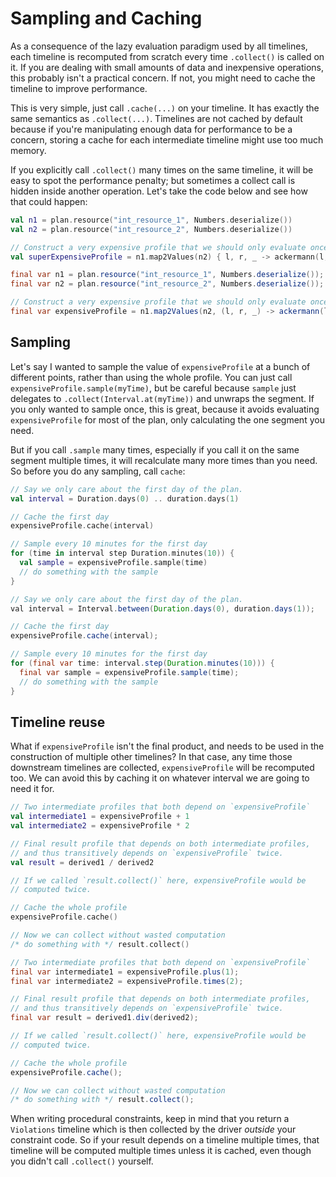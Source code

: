 
# Sampling and Caching

As a consequence of the lazy evaluation paradigm used by all timelines, each timeline is recomputed from scratch
every time `.collect()` is called on it. If you are dealing with small amounts of data and inexpensive operations, this
probably isn't a practical concern. If not, you might need to cache the timeline to improve performance.

This is very simple, just call `.cache(...)` on your timeline. It has exactly the same semantics as `.collect(...)`.
Timelines are not cached by default because if you're manipulating enough data for performance to be a concern,
storing a cache for each intermediate timeline might use too much memory.

If you explicitly call `.collect()` many times on the same timeline, it will be easy to spot the performance penalty;
but sometimes a collect call is hidden inside another operation. Let's take the code below and see how that could happen:

<Tabs groupId="lang">
<TabItem value="kt" label="Kotlin">

```kotlin
val n1 = plan.resource("int_resource_1", Numbers.deserialize())
val n2 = plan.resource("int_resource_2", Numbers.deserialize())

// Construct a very expensive profile that we should only evaluate once.
val superExpensiveProfile = n1.map2Values(n2) { l, r, _ -> ackermann(l, r) }
```

</TabItem>
<TabItem value="java" label="Java">

```java
final var n1 = plan.resource("int_resource_1", Numbers.deserialize());
final var n2 = plan.resource("int_resource_2", Numbers.deserialize());

// Construct a very expensive profile that we should only evaluate once.
final var expensiveProfile = n1.map2Values(n2, (l, r, _) -> ackermann(l, r));
```

</TabItem>
</Tabs>


## Sampling

Let's say I wanted to sample the value of `expensiveProfile` at a bunch of different points, rather than using
the whole profile. You can just call `expensiveProfile.sample(myTime)`, but be careful because `sample` just delegates
to `.collect(Interval.at(myTime))` and unwraps the segment. If you only wanted to sample once, this is great, because
it avoids evaluating `expensiveProfile` for most of the plan, only calculating the one segment you need.

But if you call `.sample` many times, especially if you call it on the same segment multiple times, it will recalculate
many more times than you need. So before you do any sampling, call `cache`:

<Tabs groupId="lang">
<TabItem value="kt" label="Kotlin">

```kotlin
// Say we only care about the first day of the plan.
val interval = Duration.days(0) .. duration.days(1)

// Cache the first day
expensiveProfile.cache(interval)

// Sample every 10 minutes for the first day
for (time in interval step Duration.minutes(10)) {
  val sample = expensiveProfile.sample(time)
  // do something with the sample
}
```

</TabItem>
<TabItem value="java" label="Java">

```java
// Say we only care about the first day of the plan.
val interval = Interval.between(Duration.days(0), duration.days(1));

// Cache the first day
expensiveProfile.cache(interval);

// Sample every 10 minutes for the first day
for (final var time: interval.step(Duration.minutes(10))) {
  final var sample = expensiveProfile.sample(time);
  // do something with the sample
}
```

</TabItem>
</Tabs>

## Timeline reuse

What if `expensiveProfile` isn't the final product, and needs to be used in the construction of multiple other timelines?
In that case, any time those downstream timelines are collected, `expensiveProfile` will be recomputed too. We can avoid
this by caching it on whatever interval we are going to need it for.

<Tabs groupId="lang">
<TabItem value="kt" label="Kotlin">

```kotlin
// Two intermediate profiles that both depend on `expensiveProfile`
val intermediate1 = expensiveProfile + 1
val intermediate2 = expensiveProfile * 2

// Final result profile that depends on both intermediate profiles,
// and thus transitively depends on `expensiveProfile` twice.
val result = derived1 / derived2

// If we called `result.collect()` here, expensiveProfile would be
// computed twice.

// Cache the whole profile
expensiveProfile.cache()

// Now we can collect without wasted computation
/* do something with */ result.collect()
```

</TabItem>
<TabItem value="java" label="Java">

```java
// Two intermediate profiles that both depend on `expensiveProfile`
final var intermediate1 = expensiveProfile.plus(1);
final var intermediate2 = expensiveProfile.times(2);

// Final result profile that depends on both intermediate profiles,
// and thus transitively depends on `expensiveProfile` twice.
final var result = derived1.div(derived2);

// If we called `result.collect()` here, expensiveProfile would be
// computed twice.

// Cache the whole profile
expensiveProfile.cache();

// Now we can collect without wasted computation
/* do something with */ result.collect();
```

</TabItem>
</Tabs>

When writing procedural constraints, keep in mind that you return a `Violations` timeline which is then collected
by the driver *outside* your constraint code. So if your result depends on a timeline multiple times, that timeline will
be computed multiple times unless it is cached, even though you didn't call `.collect()` yourself.
